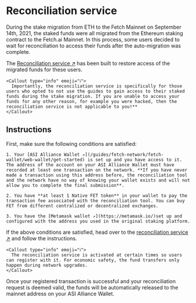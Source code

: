
# Reconciliation service

During the stake migration from ETH to the Fetch Mainnet on September 14th, 2021, the staked funds were all migrated from the Ethereum staking contract to the Fetch.ai Mainnet. In this process, some users decided to wait for reconciliation to access their funds after the auto-migration was complete.

The [Reconciliation service ↗️](https://browse-fetchhub.fetch.ai/reconciliation) has been built to restore access of the migrated funds for these users.

    <Callout type="info" emoji="ℹ️">
      Importantly, the reconciliation service is specifically for those users who opted to not use the guides to gain access to their staked funds during the stake migration. If you are unable to access your funds for any other reason, for example you were hacked, then the reconciliation service is not applicable to you!**
    </Callout>

## Instructions

First, make sure the following conditions are satisfied:

    1. Your [ASI Alliance Wallet ↗️](/guides/fetch-network/fetch-wallet/web-wallet/get-started) is set up and you have access to it. The address of the account on your ASI Alliance Wallet must have recorded at least one transaction on the network. **If you have never made a transaction using this address before, the reconciliation tool and the network have no way of knowing your wallet exists and will not allow you to complete the final submission**.

    2. You have **at least 1 Native FET token** in your wallet to pay the transaction fee associated with the reconciliation tool. You can buy FET from different centralized or decentralized exchanges.

    3. You have the [Metamask wallet ↗️](https://metamask.io/)set up and configured with the address you used in the original staking platform.

If the above conditions are satisfied, head over to the [reconciliation service ↗️](https://browse-fetchhub.fetch.ai/reconciliation) and follow the instructions.

    <Callout type="info" emoji="ℹ️">
      The reconciliation service is activated at certain times so users can register with it. For economic safety, the fund transfers only happen during network upgrades.
    </Callout>

Once your registered transaction is successful and your reconciliation request is deemed valid, the funds will be automatically released to the mainnet address on your ASI Alliance Wallet.
